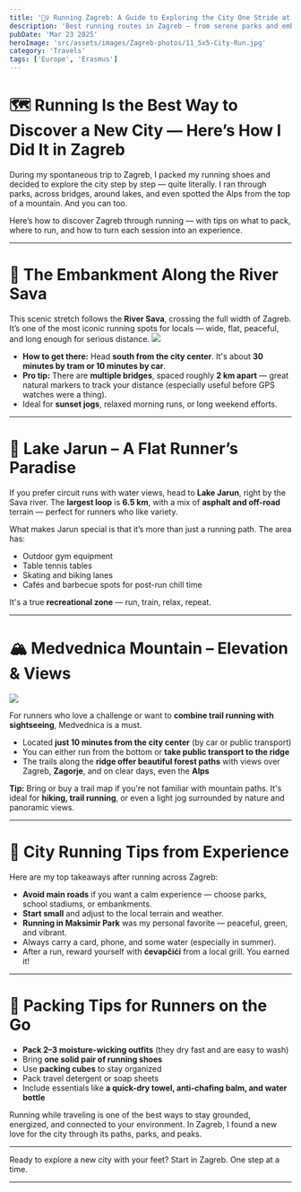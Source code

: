 ```yaml
---
title: '🏃‍♀️ Running Zagreb: A Guide to Exploring the City One Stride at a Time'
description: 'Best running routes in Zagreb — from serene parks and embankments to mountain trails'
pubDate: 'Mar 23 2025'
heroImage: 'src/assets/images/Zagreb-photos/11_5x5-City-Run.jpg'
category: 'Travels'
tags: ['Europe', 'Erasmus']
---
```


# 🗺️ Running Is the Best Way to Discover a New City — Here’s How I Did It in Zagreb

During my spontaneous trip to Zagreb, I packed my running shoes and decided to explore the city step by step — quite literally. I ran through parks, across bridges, around lakes, and even spotted the Alps from the top of a mountain. And you can too.

Here’s how to discover Zagreb through running — with tips on what to pack, where to run, and how to turn each session into an experience.

---

# 🌉 The Embankment Along the River Sava

This scenic stretch follows the **River Sava**, crossing the full width of Zagreb. It’s one of the most iconic running spots for locals — wide, flat, peaceful, and long enough for serious distance.
![](https://media.istockphoto.com/id/1360136232/photo/young-woman-running-on-platform-by-the-city-river-jogging-at-sunset.jpg?s=612x612&w=0&k=20&c=7TRsYeSa0pz4sV7FuCP6z4j2HleX4OG5p-SJXOjseCI=)

- **How to get there:** Head **south from the city center**. It's about **30 minutes by tram or 10 minutes by car**.
- **Pro tip:** There are **multiple bridges**, spaced roughly **2 km apart** — great natural markers to track your distance (especially useful before GPS watches were a thing).
- Ideal for **sunset jogs**, relaxed morning runs, or long weekend efforts.

---

# 🌊 Lake Jarun – A Flat Runner’s Paradise

If you prefer circuit runs with water views, head to **Lake Jarun**, right by the Sava river. The **largest loop** is **6.5 km**, with a mix of **asphalt and off-road** terrain — perfect for runners who like variety.

What makes Jarun special is that it’s more than just a running path. The area has:

- Outdoor gym equipment
- Table tennis tables
- Skating and biking lanes
- Cafés and barbecue spots for post-run chill time

It's a true **recreational zone** — run, train, relax, repeat.

---

# 🏔️ Medvednica Mountain – Elevation & Views

![](https://sport.infozagreb.hr/documents/maraton_sljeme22-090717%20Ronald%20Gorsic.jpg)

For runners who love a challenge or want to **combine trail running with sightseeing**, Medvednica is a must.

- Located **just 10 minutes from the city center** (by car or public transport)
- You can either run from the bottom or **take public transport to the ridge**
- The trails along the **ridge offer beautiful forest paths** with views over Zagreb, **Zagorje**, and on clear days, even the **Alps**

**Tip:** Bring or buy a trail map if you're not familiar with mountain paths. It's ideal for **hiking, trail running**, or even a light jog surrounded by nature and panoramic views.

---

# 🥇 City Running Tips from Experience

Here are my top takeaways after running across Zagreb:

- **Avoid main roads** if you want a calm experience — choose parks, school stadiums, or embankments.
- **Start small** and adjust to the local terrain and weather.
- **Running in Maksimir Park** was my personal favorite — peaceful, green, and vibrant.
- Always carry a card, phone, and some water (especially in summer).
- After a run, reward yourself with **ćevapčići** from a local grill. You earned it!

---

# 🎒 Packing Tips for Runners on the Go

- **Pack 2–3 moisture-wicking outfits** (they dry fast and are easy to wash)
- Bring **one solid pair of running shoes**
- Use **packing cubes** to stay organized
- Pack travel detergent or soap sheets
- Include essentials like **a quick-dry towel, anti-chafing balm, and water bottle**

Running while traveling is one of the best ways to stay grounded, energized, and connected to your environment. In Zagreb, I found a new love for the city through its paths, parks, and peaks.

---

Ready to explore a new city with your feet? Start in Zagreb. One step at a time.

---
